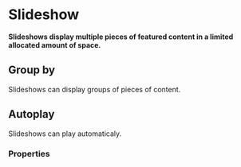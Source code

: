 # Slideshow <ReactStabilityFlag status="stable" />

**Slideshows display multiple pieces of featured content in a limited allocated amount of space.**

<DemoBlock orientation="horizontal" demo="default" withThemeSwitcher />

## Group by

Slideshows can display groups of pieces of content.

<DemoBlock orientation="horizontal" demo="group" withThemeSwitcher />

## Autoplay

Slideshows can play automaticaly.

<DemoBlock orientation="horizontal" demo="auto" withThemeSwitcher />

### Properties

<PropTable component="Slideshow" />
